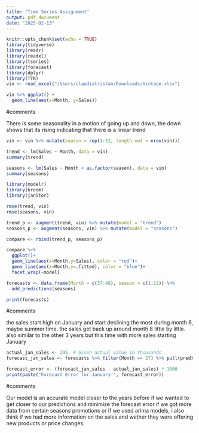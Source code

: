 ```yaml
---
title: "Time Series Assignment"
output: pdf_document
date: "2025-02-13"
---
```


```r
knitr::opts_chunk$set(echo = TRUE)
library(tidyverse)
library(readr)
library(readxl)
library(tseries)
library(forecast)
library(dplyr)
library(TTR)
vin <- read_excel("/Users/claudiatristan/Downloads/Vintage.xlsx")

```


```r
vin %>% ggplot() +
  geom_line(aes(x=Month, y=Sales))
```
#comments

There is some seasonality in a motion of going up and down, the down shows that its rising indicating that there is a linear trend 

```r
vin <- vin %>% mutate(season = rep(1:12, length.out = nrow(vin)))
```

```r
trend <- lm(Sales ~ Month, data = vin)
summary(trend)
```


```r
seasons <- lm(Sales ~ Month + as.factor(season), data = vin)
summary(seasons)
```

```r
library(modelr)
library(broom)
library(janitor)

rmse(trend, vin)
rmse(seasons, vin)
```

```r
trend_p <- augment(trend, vin) %>% mutate(model = "trend")
seasons_p <- augment(seasons, vin) %>% mutate(model = "seasons")

```

```r
compare <- rbind(trend_p, seasons_p)

```


```r
compare %>%
  ggplot()+
  geom_line(aes(x=Month,y=Sales), color = "red")+
  geom_line(aes(x=Month,y=.fitted), color = "blue")+
  facet_wrap(~model)
```

```R
forecasts <- data.frame(Month = c(37:48), season = c(1:12)) %>%
  add_predictions(seasons)

print(forecasts)

```
#comments 

the sales start high on January and start declining the most during month 6, maybe summer time. the sales get back up around month 8 little by little. also similar to the other 3 years but this time with more sales starting January

```r
actual_jan_sales <- 295  # Given actual value in thousands
forecast_jan_sales <- forecasts %>% filter(Month == 37) %>% pull(pred)
```



```r
forecast_error <- (forecast_jan_sales - actual_jan_sales) * 1000
print(paste("Forecast Error for January:", forecast_error))
```

#comments

Our model is an accurate model closer to the years before if we wanted to get closer to our predictions and minimize the forecast error if we got more data from certain seasons promotions or if we used arima models, i also think if we had more information on the sales and wether they were offering new products or price changes.
